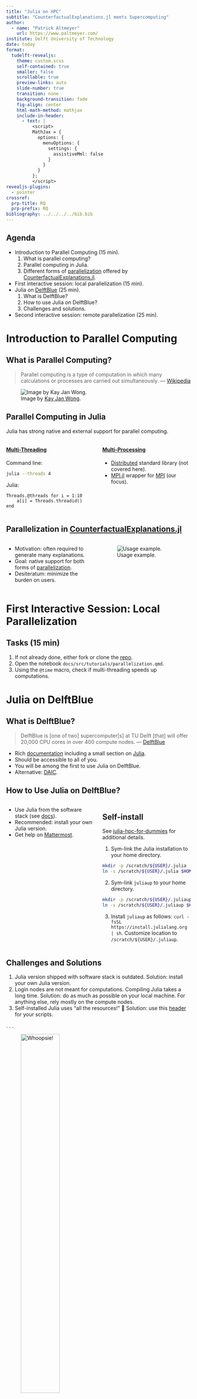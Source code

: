 ```yaml
---
title: "Julia on HPC"
subtitle: "CounterfactualExplanations.jl meets Supercomputing"
author: 
  - name: "Patrick Altmeyer"
    url: https://www.paltmeyer.com/
institute: Delft University of Technology
date: today
format: 
  tudelft-revealjs:
    theme: custom.scss
    self-contained: true
    smaller: false
    scrollable: true
    preview-links: auto
    slide-number: true
    transition: none
    background-transition: fade
    fig-align: center
    html-math-method: mathjax
    include-in-header:
      - text: |
          <script>
          MathJax = {
            options: {
              menuOptions: {
                settings: {
                  assistiveMml: false
                }
              }
            }
          };
          </script>
revealjs-plugins:
  - pointer
crossref: 
  prp-title: RQ
  prp-prefix: RQ
bibliography: ../../../../bib.bib
---
```


## Agenda {.smaller}

::: {.incremental}

- Introduction to Parallel Computing (15 min).
  1. What is parallel computing?
  2. Parallel computing in Julia.
  3. Different forms of [parallelization](https://juliatrustworthyai.github.io/CounterfactualExplanations.jl/stable/tutorials/parallelization/) offered by [CounterfactualExplanations.jl](https://github.com/JuliaTrustworthyAI/CounterfactualExplanations.jl).
- First interactive session: local parallelization (15 min).
- Julia on [DelftBlue](https://www.tudelft.nl/dhpc/system) (25 min).
  1. What is DelftBlue?
  2. How to use Julia on DelftBlue?
  3. Challenges and solutions.
- Second interactive session: remote parallelization (25 min).

:::

# Introduction to Parallel Computing

## What is Parallel Computing?

> Parallel computing is a type of computation in which many calculations or processes are carried out simultaneously.
> --- [Wikipedia](https://en.wikipedia.org/wiki/Parallel_computing)

![Image by [Kay Jan Wong](https://towardsdatascience.com/multithreading-and-multiprocessing-in-10-minutes-20d9b3c6a867).](www/parallel.png)

## Parallel Computing in Julia

Julia has strong native and external support for parallel computing.


::::{.columns}::::
:::{.column width='50%'}

#### [Multi-Threading](https://docs.julialang.org/en/v1/manual/multi-threading/#man-multithreading)

Command line:

```.bash
julia --threads 4
```

Julia:

```.julia
Threads.@threads for i = 1:10
    a[i] = Threads.threadid()
end
```

:::

:::{.column width='50%'}

#### [Multi-Processing](https://docs.julialang.org/en/v1/manual/distributed-computing/)

- [Distributed](https://docs.julialang.org/en/v1/stdlib/Distributed/#man-distributed) standard library (not covered here).
- [MPI.jl](https://juliaparallel.org/MPI.jl/latest/) wrapper for [MPI](https://en.wikipedia.org/wiki/Message_Passing_Interface) (our focus).
:::
::::

## Parallelization in [CounterfactualExplanations.jl](https://github.com/JuliaTrustworthyAI/CounterfactualExplanations.jl) 

::::{.columns}::::
:::{.column width='50%'}
::: {.incremental}

- Motivation: often required to generate many explanations. 
- Goal: native support for both forms of [parallelization](https://juliatrustworthyai.github.io/CounterfactualExplanations.jl/stable/tutorials/parallelization/).
- Desiteratum: minimize the burden on users.

:::
:::
:::{.column width='50%'}
![Usage example.](www/usage.png)
:::
::::

# First Interactive Session: Local Parallelization

## Tasks (15 min)

1. If not already done, either fork or clone the [repo](https://github.com/JuliaTrustworthyAI/CounterfactualExplanations.jl).
2. Open the notebook `docs/src/tutorials/parallelization.qmd`.
3. Using the `@time` macro, check if multi-threading speeds up computations.

# Julia on DelftBlue

## What is DelftBlue?

> DelftBlue is [one of two] supercomputer[s] at TU Delft [that] will offer 20,000 CPU cores in over 400 compute nodes.
> --- [DelftBlue](https://www.tudelft.nl/dhpc/system)

- Rich [documentation](https://doc.dhpc.tudelft.nl/delftblue/Accounting-and-shares/) including a small section on [Julia](https://doc.dhpc.tudelft.nl/delftblue/howtos/Julia-with-MPI/).
- Should be accessible to all of you.
- You will be among the first to use Julia on DelftBlue.
- Alternative: [DAIC](https://doc.daic.tudelft.nl/).

## How to Use Julia on DelftBlue? {.smaller}

::::{.columns}::::
:::{.column width='50%'}
::: {.incremental}

- Use Julia from the software stack (see [docs](https://doc.dhpc.tudelft.nl/delftblue/howtos/Julia-with-MPI/)).
- Recommended: install your own Julia version.
- Get help on [Mattermost](https://mattermost.tudelft.nl/dhpc/channels/julia).

:::
:::
:::{.column width='50%'}
::: {.callout-note appearance="minimal"}

## Self-install

See [julia-hpc-for-dummies](https://github.com/pat-alt/julia-hpc-for-dummies#julia-on-delftblue) for additional details.

1. Sym-link the Julia installation to your home directory.

```.bash
mkdir -p /scratch/${USER}/.julia
ln -s /scratch/${USER}/.julia $HOME/.julia
```

2. Sym-link `juliaup` to your home directory.

```.bash
mkdir -p /scratch/${USER}/.juliaup
ln -s /scratch/${USER}/.juliaup $HOME/.juliaup
```

3. Install `juliaup` as follows: `curl -fsSL https://install.julialang.org | sh`. Customize location to `/scratch/${USER}/.juliaup`.

:::
:::
::::

## Challenges and Solutions {.smaller}

::: {.incremental}

1. Julia version shipped with software stack is outdated. Solution: install your own Julia version.
2. Login nodes are not meant for computations. Compiling Julia takes a long time. Solution: do as much as possible on your local machine. For anything else, rely mostly on the compute nodes.
3. Self-installed Julia uses "all the resources!" 🧐 Solution: use this [header](https://github.com/pat-alt/julia-hpc-for-dummies/blob/main/examples/slurm_header.sh) for your scripts. 

:::

. . .

![Whoopsie!](www/whoops.png){width="50%"}

# Second Interactive Session: Remote Parallelization

## Tasks (25 min)

1. Install your own Julia version on DelftBlue.
2. Fork and/or clone the [julia-hpc-for-dummies](https://github.com/pat-alt/julia-hpc-for-dummies) repo.
3. Send a job to DelftBlue.